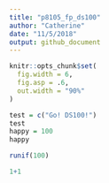 ```yaml
---
title: "p8105_fp_ds100"
author: "Catherine"
date: "11/5/2018"
output: github_document
---
```


```r
knitr::opts_chunk$set(
  fig.width = 6,
  fig.asp = .6,
  out.width = "90%"
)
```

```r
test = c("Go! DS100!")
test
happy = 100
happy
```


```r
runif(100)
```
```r
1+1

```


